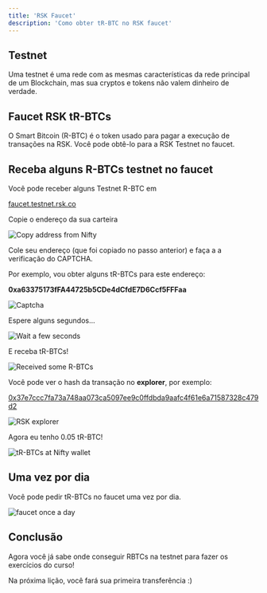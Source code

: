 ---
title: 'RSK Faucet'
description: 'Como obter tR-BTC no RSK faucet'
---

## Testnet

Uma testnet é uma rede com as mesmas características da rede principal de um Blockchain,
mas sua cryptos e tokens não valem dinheiro de verdade.

## Faucet RSK tR-BTCs

O Smart Bitcoin (R-BTC) é o token usado para pagar a execução de transações na RSK.
Você pode obtê-lo para a RSK Testnet no faucet.

## Receba alguns R-BTCs testnet no faucet

Você pode receber alguns Testnet R-BTC em

[faucet.testnet.rsk.co](https://faucet.testnet.rsk.co/)

Copie o endereço da sua carteira

![Copy address from Nifty](/img/courses/dev/01/rsk-faucet/image-01.png)

Cole seu endereço (que foi copiado no passo anterior) e faça a a verificação do CAPTCHA.

Por exemplo, vou obter alguns tR-BTCs para este endereço:

**0xa63375173fFA44725b5CDe4dCfdE7D6Ccf5FFFaa**

![Captcha](/img/courses/dev/01/rsk-faucet/image-02.png)

Espere alguns segundos...

![Wait a few seconds](/img/courses/dev/01/rsk-faucet/image-03.png)

E receba tR-BTCs!

![Received some R-BTCs](/img/courses/dev/01/rsk-faucet/image-04.png)

Você pode ver o hash da transação no **explorer**, por exemplo:

[0x37e7ccc7fa73a748aa073ca5097ee9c0ffdbda9aafc4f61e6a71587328c479d2](https://explorer.testnet.rsk.co/tx/0x37e7ccc7fa73a748aa073ca5097ee9c0ffdbda9aafc4f61e6a71587328c479d2)

![RSK explorer](/img/courses/dev/01/rsk-faucet/image-05.png)

Agora eu tenho 0.05 tR-BTC!

![tR-BTCs at Nifty wallet](/img/courses/dev/01/rsk-faucet/image-06.png)

## Uma vez por dia

Você pode pedir tR-BTCs no faucet uma vez por dia.

![faucet once a day](/img/courses/dev/01/rsk-faucet/image-07.png)

## Conclusão

Agora você já sabe onde conseguir RBTCs na testnet para fazer os exercícios do curso!

Na próxima lição, você fará sua primeira transferência :)
